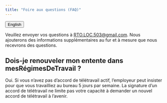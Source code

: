 ```yaml
---
title: "Foire aux questions (FAQ)"
---
```


<link rel="stylesheet" href=https://cdnjs.cloudflare.com/ajax/libs/font-awesome/4.7.0/css/font-awesome.min.css><button onclick="window.location = location.href.replace('fr','en');" class="btn"><i class="fa fa-language"></i> English</button>

Veuillez envoyer vos questions à [RTO.LOC.503@gmail.com](mailto:RTO.LOC.503@gmail.com). Nous ajouterons des informations supplémentaires au fur et à mesure que nous recevrons des questions.

## Dois-je renouveler mon entente dans mesRégimesDeTravail ?

Oui. Si vous n'avez pas d'accord de télétravail actif, l'employeur peut insister pour que vous travailliez au bureau 5 jours par semaine. La signature d'un accord de télétravail ne limite pas votre capacité à demander un nouvel accord de télétravail à l'avenir.
